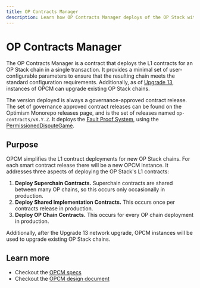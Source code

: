 ```yaml
---
title: OP Contracts Manager
description: Learn how OP Contracts Manager deploys of the OP Stack with one transaction.
---
```



# OP Contracts Manager

The OP Contracts Manager is a contract that deploys the L1 contracts for an OP Stack chain in a single transaction. It provides a minimal set of user-configurable parameters to ensure that the resulting chain meets the standard configuration requirements. Additionally, as of [Upgrade 13](https://gov.optimism.io/t/upgrade-proposal-13-opcm-and-incident-response-improvements/9739), instances of OPCM can upgrade existing OP Stack chains.

The version deployed is always a governance-approved contract release. The set of governance approved contract releases can be found on the Optimism Monorepo releases page, and is the set of releases named `op-contracts/vX.Y.Z`. It deploys the [Fault Proof System](/stack/fault-proofs/explainer), using the [PermissionedDisputeGame](/stack/smart-contracts/smart-contracts#permissioneddisputegame).

## Purpose

OPCM simplifies the L1 contract deployments for new OP Stack chains. For each smart contract release there will be a new OPCM instance. It addresses three aspects of deploying the OP Stack's L1 contracts:

1.  **Deploy Superchain Contracts.** Superchain contracts are shared between many OP chains, so this occurs only occasionally in production.
2.  **Deploy Shared Implementation Contracts.** This occurs once per contracts release in production.
3.  **Deploy OP Chain Contracts.** This occurs for every OP chain deployment in production.

Additionally, after the Upgrade 13 network upgrade, OPCM instances will be used to upgrade existing OP Stack chains.

## Learn more

*   Checkout the [OPCM specs](https://specs.optimism.io/experimental/op-contracts-manager.html?utm_source=op-docs&utm_medium=docs)
*   Checkout the [OPCM design document](https://github.com/ethereum-optimism/design-docs/blob/main/protocol/op-contracts-manager-arch.md)
